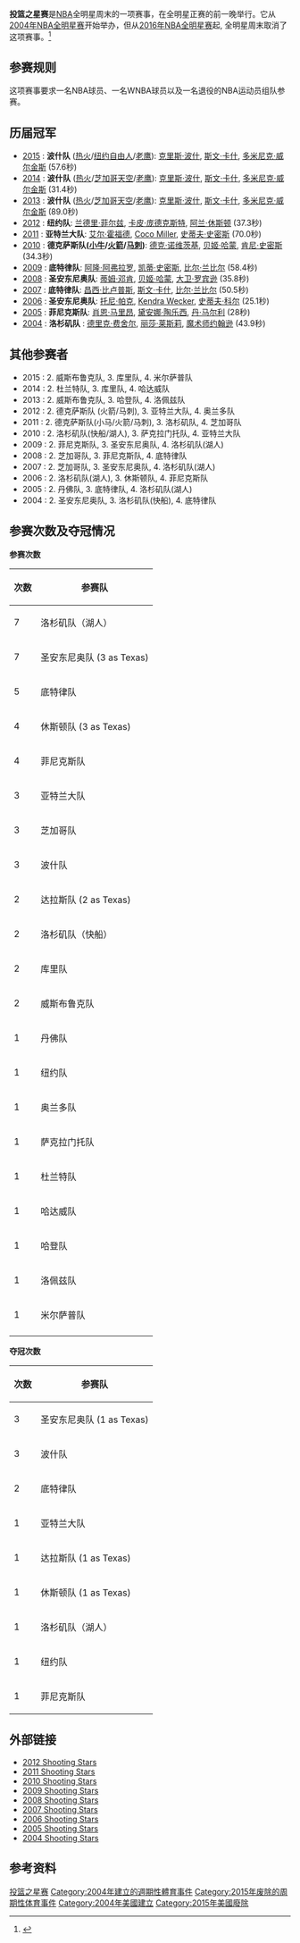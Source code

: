 '''投篮之星赛'''是[[NBA|NBA]]全明星周末的一项赛事，在全明星正赛的前一晚举行。它从[[2004年NBA全明星赛|2004年NBA全明星赛]]开始举办，但从[[2016年NBA全明星赛|2016年NBA全明星赛]]起, 全明星周末取消了这项赛事。<ref>{{Cite web |url=http://www.cbssports.com/nba/eye-on-basketball/25433213/chris-bosh-says-nba-has-scrapped-shooting-stars-at-all-star-weekend |title=Chris Bosh says NBA has scrapped Shooting Stars at All-Star weekend |accessdate=2016-04-23 |archive-date=2017-02-13 |archive-url=https://web.archive.org/web/20170213030405/http://www.cbssports.com/nba/eye-on-basketball/25433213/chris-bosh-says-nba-has-scrapped-shooting-stars-at-all-star-weekend |dead-url=no }}</ref>
==参赛规则==
这项赛事要求一名NBA球员、一名WNBA球员以及一名退役的NBA运动员组队参赛。
==历届冠军==
*[[2015年NBA全明星赛|2015]] : '''波什队''' ([[迈阿密热火|热火]]/[[纽约自由人|纽约自由人]]/[[亚特兰大老鹰|老鹰]]): [[克里斯·波什|克里斯·波什]], [[斯文·卡什|斯文·卡什]], [[多米尼克·威尔金斯|多米尼克·威尔金斯]] (57.6秒)
*[[2014年NBA全明星赛|2014]] : '''波什队''' ([[迈阿密热火|热火]]/[[芝加哥天空|芝加哥天空]]/[[亚特兰大老鹰|老鹰]]): [[克里斯·波什|克里斯·波什]], [[斯文·卡什|斯文·卡什]], [[多米尼克·威尔金斯|多米尼克·威尔金斯]] (31.4秒)
*[[2013年NBA全明星赛|2013]] : '''波什队''' ([[迈阿密热火|热火]]/[[芝加哥天空|芝加哥天空]]/[[亚特兰大老鹰|老鹰]]): [[克里斯·波什|克里斯·波什]], [[斯文·卡什|斯文·卡什]], [[多米尼克·威尔金斯|多米尼克·威尔金斯]] (89.0秒)
*[[2012年NBA全明星赛|2012]] : '''纽约队''': [[兰德里·菲尔兹|兰德里·菲尔兹]], [[卡皮·庞德克斯特|卡皮·庞德克斯特]], [[阿兰·休斯顿|阿兰·休斯顿]] (37.3秒)
*[[2011年NBA全明星赛|2011]] : '''亚特兰大队''': [[艾尔·霍福德|艾尔·霍福德]], [[Coco_Miller|Coco Miller]], [[史蒂夫·史密斯|史蒂夫·史密斯]] (70.0秒)
*[[2010年NBA全明星赛|2010]] : '''德克萨斯队([[达拉斯小牛|小牛]]/[[休斯顿火箭|火箭]]/[[圣安东尼奥马刺|马刺]])''': [[德克·诺维茨基|德克·诺维茨基]], [[贝姬·哈蒙|贝姬·哈蒙]], [[肯尼·史密斯|肯尼·史密斯]] (34.3秒)
*[[2009年NBA全明星赛|2009]] : '''底特律队''': [[阿隆·阿弗拉罗|阿隆·阿弗拉罗]], [[凯蒂·史密斯|凯蒂·史密斯]], [[比尔·兰比尔|比尔·兰比尔]] (58.4秒)
*[[2008年NBA全明星赛|2008]] : '''圣安东尼奥队''': [[蒂姆·邓肯|蒂姆·邓肯]], [[贝姬·哈蒙|贝姬·哈蒙]], [[大卫·罗宾逊|大卫·罗宾逊]] (35.8秒)
*[[2007年NBA全明星赛|2007]] : '''底特律队''': [[昌西·比卢普斯|昌西·比卢普斯]], [[斯文·卡什|斯文·卡什]], [[比尔·兰比尔|比尔·兰比尔]]  (50.5秒)
*[[2006年NBA全明星赛|2006]] : '''圣安东尼奥队''': [[托尼·帕克|托尼·帕克]], [[Kendra_Wecker|Kendra Wecker]], [[史蒂夫·科尔|史蒂夫·科尔]]  (25.1秒)
*[[2005年NBA全明星赛|2005]] : '''菲尼克斯队''': [[肖恩·马里昂|肖恩·马里昂]], [[黛安娜·陶乐西|黛安娜·陶乐西]], [[丹·马尔利|丹·马尔利]]  (28秒)
*[[2004年NBA全明星赛|2004]] : '''洛杉矶队''' : [[德里克·费舍尔|德里克·费舍尔]], [[丽莎·莱斯莉|丽莎·莱斯莉]], [[魔术师约翰逊|魔术师约翰逊]]  (43.9秒)

==其他参赛者==
*2015 : 2. 威斯布鲁克队, 3. 库里队, 4. 米尔萨普队
*2014 : 2. 杜兰特队, 3. 库里队, 4. 哈达威队
*2013 : 2. 威斯布鲁克队, 3. 哈登队, 4. 洛佩兹队
*2012 : 2. 德克萨斯队 (火箭/马刺), 3. 亚特兰大队, 4. 奥兰多队
*2011 : 2. 德克萨斯队(小马/火箭/马刺), 3. 洛杉矶队, 4. 芝加哥队
*2010 : 2. 洛杉矶队(快船/湖人), 3. 萨克拉门托队, 4. 亚特兰大队
*2009 : 2. 菲尼克斯队, 3. 圣安东尼奥队, 4. 洛杉矶队(湖人)
*2008 : 2. 芝加哥队, 3. 菲尼克斯队, 4. 底特律队
*2007 : 2. 芝加哥队, 3. 圣安东尼奥队, 4. 洛杉矶队(湖人)
*2006 : 2. 洛杉矶队(湖人), 3. 休斯顿队, 4. 菲尼克斯队
*2005 : 2. 丹佛队, 3. 底特律队, 4. 洛杉矶队(湖人)
*2004 : 2. 圣安东尼奥队, 3. 洛杉矶队(快船), 4. 底特律队

==参赛次数及夺冠情况==
'''参赛次数'''

{| class="wikitable"
|-
! 次数
! 参赛队
|-
| 7
| 洛杉矶队（湖人） 
|-
| 7
| 圣安东尼奥队 (3 as Texas)
|-
| 5
| 底特律队
|-
| 4
| 休斯顿队 (3 as Texas)
|-
| 4
| 菲尼克斯队
|-
| 3
| 亚特兰大队
|-
| 3
| 芝加哥队
|-
| 3
| 波什队
|-
| 2
| 达拉斯队 (2 as Texas)
|-
| 2
| 洛杉矶队（快船）
|-
| 2
| 库里队
|-
| 2
| 威斯布鲁克队
|-
| 1
| 丹佛队
|-
| 1
| 纽约队
|-
| 1
| 奥兰多队
|-
| 1
| 萨克拉门托队
|-
| 1
| 杜兰特队
|-
| 1
| 哈达威队
|-
| 1
| 哈登队
|-
| 1
| 洛佩兹队
|-
| 1
| 米尔萨普队
|-

|}

'''夺冠次数'''

{| class="wikitable"
|-
! 次数
! 参赛队
|-
| 3
| 圣安东尼奥队 (1 as Texas)
|-
| 3
| 波什队
|-
| 2
| 底特律队
|-
| 1
| 亚特兰大队
|-
| 1
| 达拉斯队 (1 as Texas)
|-
| 1
| 休斯顿队 (1 as Texas)
|-
| 1
| 洛杉矶队（湖人）
|-
| 1
| 纽约队
|-
| 1
| 菲尼克斯队
|}

==外部链接==

*[https://web.archive.org/web/20120406170114/http://www.nba.com/allstar/2012/shooting-stars/index.html 2012 Shooting Stars]
*[https://web.archive.org/web/20160308074139/http://www.nba.com/allstar/2011/shooting.stars/ 2011 Shooting Stars]
*[https://web.archive.org/web/20100219052818/http://www.nba.com/allstar/2010/shooting.stars/index.html 2010 Shooting Stars]
*[https://web.archive.org/web/20160401124913/http://www.nba.com/allstar2009/shooting_stars/ 2009 Shooting Stars]
*[https://web.archive.org/web/20090220145058/http://www.nba.com/allstar2008/shooting_stars/ 2008 Shooting Stars]
*[https://web.archive.org/web/20070218140218/http://www.nba.com/allstar2007/shooting_stars/ 2007 Shooting Stars]
*[https://web.archive.org/web/20090307082757/http://www.nba.com/allstar2006/shooting_stars/ 2006 Shooting Stars]
*[https://web.archive.org/web/20090208104530/http://www.nba.com/allstar2005/shooting_stars/ 2005 Shooting Stars]
*[https://web.archive.org/web/20090221142747/http://www.nba.com/allstar2004/shooting_stars/ 2004 Shooting Stars]
==参考资料==
{{reflist}}
{{NBA All-Star Games}}


{{DEFAULTSORT:Nba All-Star Weekend Shooting Stars Competition}}
[[Category:NBA全明星赛|投篮之星赛]]
[[Category:2004年建立的週期性體育事件|Category:2004年建立的週期性體育事件]]
[[Category:2015年废除的周期性体育事件|Category:2015年废除的周期性体育事件]]
[[Category:2004年美國建立|Category:2004年美國建立]]
[[Category:2015年美國廢除|Category:2015年美國廢除]]